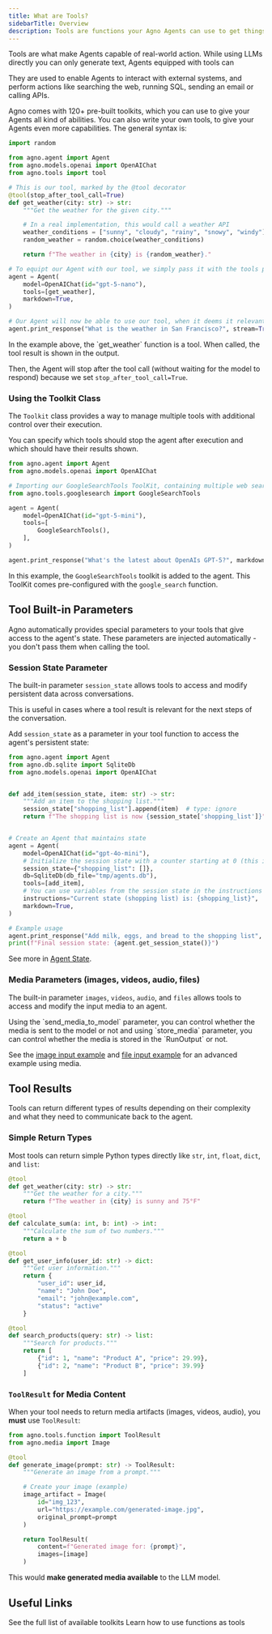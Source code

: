 ```yaml
---
title: What are Tools?
sidebarTitle: Overview
description: Tools are functions your Agno Agents can use to get things done.
---
```


Tools are what make Agents capable of real-world action. While using LLMs directly you can only generate text, Agents equipped with tools can

They are used to enable Agents to interact with external systems, and perform actions like searching the web, running SQL, sending an email or calling APIs.

Agno comes with 120+ pre-built toolkits, which you can use to give your Agents all kind of abilities. You can also write your own tools, to give your Agents even more capabilities. The general syntax is:


```python
import random

from agno.agent import Agent
from agno.models.openai import OpenAIChat
from agno.tools import tool

# This is our tool, marked by the @tool decorator
@tool(stop_after_tool_call=True)
def get_weather(city: str) -> str:
    """Get the weather for the given city."""

    # In a real implementation, this would call a weather API
    weather_conditions = ["sunny", "cloudy", "rainy", "snowy", "windy"]
    random_weather = random.choice(weather_conditions)

    return f"The weather in {city} is {random_weather}."

# To equipt our Agent with our tool, we simply pass it with the tools parameter
agent = Agent(
    model=OpenAIChat(id="gpt-5-nano"),
    tools=[get_weather],
    markdown=True,
)

# Our Agent will now be able to use our tool, when it deems it relevant
agent.print_response("What is the weather in San Francisco?", stream=True)
```

<Tip>
In the example above, the `get_weather` function is a tool. When called, the tool result is shown in the output.

Then, the Agent will stop after the tool call (without waiting for the model to respond) because we set `stop_after_tool_call=True`.

</Tip>

### Using the Toolkit Class

The `Toolkit` class provides a way to manage multiple tools with additional control over their execution.

You can specify which tools should stop the agent after execution and which should have their results shown.

```python
from agno.agent import Agent
from agno.models.openai import OpenAIChat

# Importing our GoogleSearchTools ToolKit, containing multiple web search tools
from agno.tools.googlesearch import GoogleSearchTools

agent = Agent(
    model=OpenAIChat(id="gpt-5-mini"),
    tools=[
        GoogleSearchTools(),
    ],
)

agent.print_response("What's the latest about OpenAIs GPT-5?", markdown=True)
```

In this example, the `GoogleSearchTools` toolkit is added to the agent. This ToolKit comes pre-configured with the `google_search` function.

## Tool Built-in Parameters

Agno automatically provides special parameters to your tools that give access to the agent's state. These parameters are injected automatically - you don't pass them when calling the tool.

### Session State Parameter

The built-in parameter `session_state` allows tools to access and modify persistent data across conversations.

This is useful in cases where a tool result is relevant for the next steps of the conversation.

Add `session_state` as a parameter in your tool function to access the agent's persistent state:

```python
from agno.agent import Agent
from agno.db.sqlite import SqliteDb
from agno.models.openai import OpenAIChat


def add_item(session_state, item: str) -> str:
    """Add an item to the shopping list."""
    session_state["shopping_list"].append(item)  # type: ignore
    return f"The shopping list is now {session_state['shopping_list']}"  # type: ignore


# Create an Agent that maintains state
agent = Agent(
    model=OpenAIChat(id="gpt-4o-mini"),
    # Initialize the session state with a counter starting at 0 (this is the default session state for all users)
    session_state={"shopping_list": []},
    db=SqliteDb(db_file="tmp/agents.db"),
    tools=[add_item],
    # You can use variables from the session state in the instructions
    instructions="Current state (shopping list) is: {shopping_list}",
    markdown=True,
)

# Example usage
agent.print_response("Add milk, eggs, and bread to the shopping list", stream=True)
print(f"Final session state: {agent.get_session_state()}")
```

See more in [Agent State](/concepts/agents/state).

### Media Parameters (images, videos, audio, files)

The built-in parameter `images`, `videos`, `audio`, and `files` allows tools to access and modify the input media to an agent.

<Note>
Using the `send_media_to_model` parameter, you can control whether the media is sent to the model or not and using `store_media` parameter, you can control whether the 
media is stored in the `RunOutput` or not.
</Note>

See the [image input example](/examples/concepts/agent/multimodal/image_input_for_tool) and [file input example](/examples/concepts/agent/multimodal/file_input_for_tool) for an advanced example using media.

## Tool Results

Tools can return different types of results depending on their complexity and what they need to communicate back to the agent.

### Simple Return Types

Most tools can return simple Python types directly like `str`, `int`, `float`, `dict`, and `list`:

```python
@tool
def get_weather(city: str) -> str:
    """Get the weather for a city."""
    return f"The weather in {city} is sunny and 75°F"

@tool
def calculate_sum(a: int, b: int) -> int:
    """Calculate the sum of two numbers."""
    return a + b

@tool
def get_user_info(user_id: str) -> dict:
    """Get user information."""
    return {
        "user_id": user_id,
        "name": "John Doe",
        "email": "john@example.com",
        "status": "active"
    }

@tool
def search_products(query: str) -> list:
    """Search for products."""
    return [
        {"id": 1, "name": "Product A", "price": 29.99},
        {"id": 2, "name": "Product B", "price": 39.99}
    ]
```

### `ToolResult` for Media Content

When your tool needs to return media artifacts (images, videos, audio), you **must** use `ToolResult`:

<Snippet file="tool-result-reference.mdx" />

```python
from agno.tools.function import ToolResult
from agno.media import Image

@tool
def generate_image(prompt: str) -> ToolResult:
    """Generate an image from a prompt."""

    # Create your image (example)
    image_artifact = Image(
        id="img_123",
        url="https://example.com/generated-image.jpg",
        original_prompt=prompt
    )

    return ToolResult(
        content=f"Generated image for: {prompt}",
        images=[image]
    )
```

This would **make generated media available** to the LLM model.

## Useful Links

<CardGroup cols={2}>
  <Card
    title="Available Toolkits"
    icon="box-open"
    href="/concepts/tools/toolkits"
  >
    See the full list of available toolkits
  </Card>
  <Card
    title="Using functions as tools"
    icon="code"
    href="/concepts/tools/tool-decorator"
  >
    Learn how to use functions as tools
  </Card>
</CardGroup>
